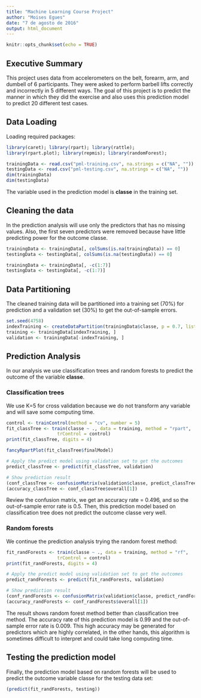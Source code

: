 ---
title: "Machine Learning Course Project"
author: "Moises Egues"
date: "7 de agosto de 2016"
output: html_document
---

```{r setup, include=FALSE}
knitr::opts_chunk$set(echo = TRUE)
```

## Executive Summary

This project uses data from accelerometers on the belt, forearm, arm, and dumbell of 6 participants. They were asked to perform barbell lifts correctly and incorrectly in 5 different ways. The goal of this project is to predict the manner in which they did the exercise and also uses this prediction model to predict 20 different test cases.

## Data Loading

Loading required packages:

```{r , message=FALSE}
library(caret); library(rpart); library(rattle); 
library(rpart.plot); library(repmis); library(randomForest); 
```

```{r }
trainingData <- read.csv("pml-training.csv", na.strings = c("NA", ""))
testingData <- read.csv("pml-testing.csv", na.strings = c("NA", ""))
dim(trainingData)
dim(testingData)
```

The variable used in the prediction model is **classe** in the training set.

## Cleaning the data

In the prediction analysis will use only the predictors that has no missing values. Also, the first seven predictors were removed because have little predicting power for the outcome classe.

```{r }
trainingData <- trainingData[, colSums(is.na(trainingData)) == 0]
testingData <- testingData[, colSums(is.na(testingData)) == 0]

trainingData <- trainingData[, -c(1:7)]
testingData <- testingData[, -c(1:7)]
```

## Data Partitioning

The cleaned training data will be partitioned into a training set (70%) for prediction and a validation set (30%) to get the out-of-sample errors.

```{r }
set.seed(4758)
indexTraining <- createDataPartition(trainingData$classe, p = 0.7, list = FALSE)
training <- trainingData[indexTraining, ]
validation <- trainingData[-indexTraining, ]
```

## Prediction Analysis

In our analysis we use classification trees and random forests to predict the outcome of the variable **classe**.

### Classification trees

We use K=5 for cross validation because we do not transform any variable and will save some computing time.

```{r }
control <- trainControl(method = "cv", number = 5)
fit_classTree <- train(classe ~ ., data = training, method = "rpart", 
                   trControl = control)
print(fit_classTree, digits = 4)

fancyRpartPlot(fit_classTree$finalModel)

# Apply the predict model using validation set to get the outcomes
predict_classTree <- predict(fit_classTree, validation)

# Show prediction result
(conf_classTree <- confusionMatrix(validation$classe, predict_classTree))
(accuracy_classTree <- conf_classTree$overall[1])
```

Review the confusion matrix, we get an accuracy rate = 0.496, and so the out-of-sample error rate is 0.5. Then, this prediction model based on classification tree does not predict the outcome classe very well.

### Random forests

We continue the prediction analysis trying the random forest method:

```{r }
fit_randForests <- train(classe ~ ., data = training, method = "rf", 
                   trControl = control)
print(fit_randForests, digits = 4)

# Apply the predict model using validation set to get the outcomes
predict_randForests <- predict(fit_randForests, validation)

# Show prediction result
(conf_randForests <- confusionMatrix(validation$classe, predict_randForests))
(accuracy_randForests <- conf_randForests$overall[1])
```

The result shows random forest method better than classification tree method. The accuracy rate of this prediction model is 0.99 and the out-of-sample error rate is 0.009. This high accuracy may be generated for predictors which are highly correlated, in the other hands, this algorithm is sometimes difficult to interpret and could take long computing time.

## Testing the prediction model

Finally, the prediction model based on random forests will be used to predict the outcome variable classe for the testing data set:

```{r }
(predict(fit_randForests, testing))
```


